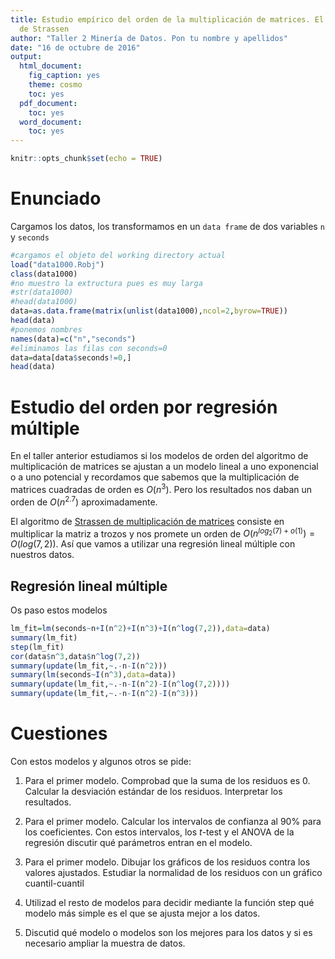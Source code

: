 ```yaml
---
title: Estudio empírico del orden de la multiplicación de matrices. El orden del algoritmo
  de Strassen
author: "Taller 2 Minería de Datos. Pon tu nombre y apellidos"
date: "16 de octubre de 2016"
output:
  html_document:
    fig_caption: yes
    theme: cosmo
    toc: yes
  pdf_document:
    toc: yes
  word_document:
    toc: yes
---
```


```r
knitr::opts_chunk$set(echo = TRUE)
```


# Enunciado

Cargamos los datos, los transformamos en un `data frame` de dos variables `n` y `seconds`

```r
#cargamos el objeto del working directory actual
load("data1000.Robj")
class(data1000)
#no muestro la extructura pues es muy larga
#str(data1000)
#head(data1000)
data=as.data.frame(matrix(unlist(data1000),ncol=2,byrow=TRUE))
head(data)
#ponemos nombres
names(data)=c("n","seconds")
#eliminamos las filas con seconds=0
data=data[data$seconds!=0,]
head(data)
```

# Estudio del orden por regresión múltiple


En el taller anterior estudiamos si los modelos de orden del algoritmo de multiplicación de matrices se ajustan a un modelo lineal a uno exponencial o a uno potencial y recordamos que sabemos que la multiplicación de matrices cuadradas de orden es  $O(n^3)$. Pero los resultados nos daban un orden de $O(n^2.7)$ aproximadamente.

El algoritmo de [Strassen de multiplicación de matrices](https://es.wikipedia.org/wiki/Algoritmo_de_Strassen)
consiste en multiplicar la matriz a trozos y nos promete un orden de $O(n^{log_2(7)+o(1)})=O(log(7,2))$. Así que vamos a utilizar una regresión lineal  múltiple con nuestros datos.

## Regresión lineal múltiple


Os paso estos modelos  

```r
lm_fit=lm(seconds~n+I(n^2)+I(n^3)+I(n^log(7,2)),data=data)
summary(lm_fit)
step(lm_fit)
cor(data$n^3,data$n^log(7,2))
summary(update(lm_fit,~.-n-I(n^2)))
summary(lm(seconds~I(n^3),data=data))
summary(update(lm_fit,~.-n-I(n^2)-I(n^log(7,2))))
summary(update(lm_fit,~.-n-I(n^2)-I(n^3)))
```

# Cuestiones 

Con estos modelos y algunos otros se pide:

1. Para el  primer modelo. Comprobad que la suma de los residuos es $0$. Calcular
la desviación estándar de los residuos. Interpretar los resultados.

2. Para el primer modelo. Calcular los intervalos de confianza al 90% para los coeficientes. Con estos intervalos, los $t$-test y el ANOVA de la regresión discutir qué parámetros entran en el modelo.

3. Para el primer modelo. Dibujar los gráficos de los residuos contra los valores ajustados. Estudiar la normalidad de los residuos con un gráfico cuantil-cuantil

4. Utilizad el resto de modelos para decidir mediante la función step qué modelo más simple es el que se ajusta mejor a los datos.

5. Discutid qué modelo o modelos son  los mejores para los datos y si es necesario ampliar la muestra de datos.
